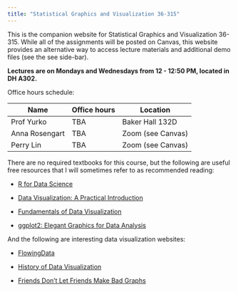 ```yaml
---
title: "Statistical Graphics and Visualization 36-315"
---
```


This is the companion website for Statistical Graphics and Visualization 36-315. While all of the assignments will be posted on Canvas, this website provides an alternative way to access lecture materials and additional demo files (see the see side-bar).

__Lectures are on Mondays and Wednesdays from 12 - 12:50 PM, located in DH A302.__

Office hours schedule:

| Name                 | Office hours       | Location        |
|----------------------|--------------------|-----------------|
| Prof Yurko           | TBA  | Baker Hall 132D |
| Anna Rosengart       | TBA  | Zoom (see Canvas)           |
| Perry Lin       | TBA  | Zoom (see Canvas)           |

There are no required textbooks for this course, but the following are useful free resources that I will sometimes refer to as recommended reading:

+ [R for Data Science](https://r4ds.hadley.nz/)

+ [Data Visualization: A Practical Introduction](https://socviz.co/index.html#preface)

+ [Fundamentals of Data Visualization](https://clauswilke.com/dataviz/index.html)

+ [ggplot2: Elegant Graphics for Data Analysis](https://ggplot2-book.org/)

And the following are interesting data visualization websites:

+ [FlowingData](https://flowingdata.com/)

+ [History of Data Visualization](https://friendly.github.io/HistDataVis/)

+ [Friends Don't Let Friends Make Bad Graphs](https://github.com/cxli233/FriendsDontLetFriends)



